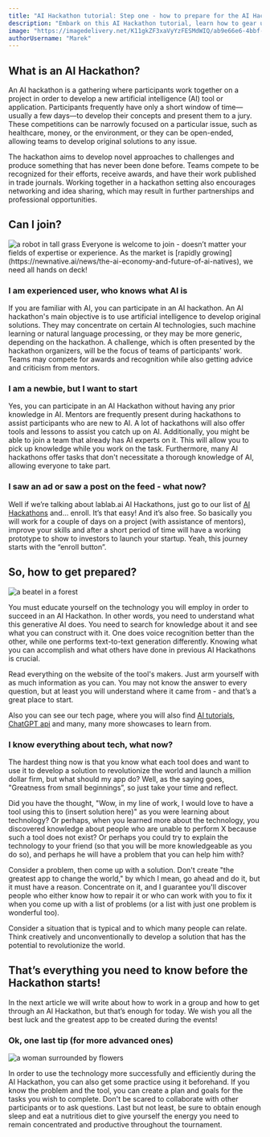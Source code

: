 ```yaml
---
title: "AI Hackathon tutorial: Step one - how to prepare for the AI Hackathon"
description: "Embark on this AI Hackathon tutorial, learn how to gear up, and pave the way for a successful, productive, and unforgettable artificial intelligence journey!"
image: "https://imagedelivery.net/K11gkZF3xaVyYzFESMdWIQ/ab9e66e6-4bbf-40f5-1af0-8be7fca4ac00/full"
authorUsername: "Marek"
---
```


## What is an AI Hackathon?

An AI hackathon is a gathering where participants work together on a project in order to develop a new artificial intelligence (AI) tool or application. Participants frequently have only a short window of time—usually a few days—to develop their concepts and present them to a jury. These competitions can be narrowly focused on a particular issue, such as healthcare, money, or the environment, or they can be open-ended, allowing teams to develop original solutions to any issue.

The hackathon aims to develop novel approaches to challenges and produce something that has never been done before. Teams compete to be recognized for their efforts, receive awards, and have their work published in trade journals. Working together in a hackathon setting also encourages networking and idea sharing, which may result in further partnerships and professional opportunities.

## Can I join?
<Img src="https://imagedelivery.net/K11gkZF3xaVyYzFESMdWIQ/d6d739df-6b3b-4d01-39e5-1503887d0900/full" alt="a robot in tall grass" />
Everyone is welcome to join - doesn’t matter your fields of expertise or experience. As the market is [rapidly growing](https://newnative.ai/news/the-ai-economy-and-future-of-ai-natives), we need all hands on deck!

### I am experienced user, who knows what AI is

If you are familiar with AI, you can participate in an AI hackathon. An AI hackathon's main objective is to use artificial intelligence to develop original solutions. They may concentrate on certain AI technologies, such machine learning or natural language processing, or they may be more generic, depending on the hackathon. A challenge, which is often presented by the hackathon organizers, will be the focus of teams of participants' work. Teams may compete for awards and recognition while also getting advice and criticism from mentors.

### I am a newbie, but I want to start

Yes, you can participate in an AI Hackathon without having any prior knowledge in AI. Mentors are frequently present during hackathons to assist participants who are new to AI. A lot of hackathons will also offer tools and lessons to assist you catch up on AI. Additionally, you might be able to join a team that already has AI experts on it. This will allow you to pick up knowledge while you work on the task. Furthermore, many AI hackathons offer tasks that don't necessitate a thorough knowledge of AI, allowing everyone to take part.

###  I saw an ad or saw a post on the feed - what now?

Well if we’re talking about lablab.ai AI Hackathons, just go to our list of [AI Hackathons](https://lablab.ai/event) and… enroll. It’s that easy! And it’s also free. So basically you will work for a couple of days on a project (with assistance of mentors), improve your skills and after a short period of time will have a working prototype to show to investors to launch your startup. Yeah, this journey starts with the “enroll button”.

## So, how to get prepared?

<Img src="https://imagedelivery.net/K11gkZF3xaVyYzFESMdWIQ/ce1dabbe-06e9-4154-dd20-b80701666100/full" alt="a beatel in a forest" />

You must educate yourself on the technology you will employ in order to succeed in an AI Hackathon. In other words, you need to understand what this generative AI does. You need to search for knowledge about it and see what you can construct with it. One does voice recognition better than the other, while one performs text-to-text generation differently. Knowing what you can accomplish and what others have done in previous AI Hackathons is crucial.

Read everything on the website of the tool's makers. Just arm yourself with as much information as you can. You may not know the answer to every question, but at least you will understand where it came from - and that’s a great place to start.

Also you can see our tech page, where you will also find [AI tutorials](https://lablab.ai/t), [ChatGPT api](https://lablab.ai/tech/openai/chatgpt) and many, many more showcases to learn from.

### I know everything about tech, what now?

The hardest thing now is that you know what each tool does and want to use it to develop a solution to revolutionize the world and launch a million dollar firm, but what should my app do? Well, as the saying goes, "Greatness from small beginnings”, so just take your time and reflect.

Did you have the thought, "Wow, in my line of work, I would love to have a tool using this to (insert solution here)" as you were learning about technology? Or perhaps, when you learned more about the technology, you discovered knowledge about people who are unable to perform X because such a tool does not exist? Or perhaps you could try to explain the technology to your friend (so that you will be more knowledgeable as you do so), and perhaps he will have a problem that you can help him with?

Consider a problem, then come up with a solution. Don't create "the greatest app to change the world," by which I mean, go ahead and do it, but it must have a reason. Concentrate on it, and I guarantee you'll discover people who either know how to repair it or who can work with you to fix it when you come up with a list of problems (or a list with just one problem is wonderful too).

Consider a situation that is typical and to which many people can relate. Think creatively and unconventionally to develop a solution that has the potential to revolutionize the world.

## That’s everything you need to know before the Hackathon starts!

In the next article we will write about how to work in a group and how to get through an AI Hackathon, but that’s enough for today. We wish you all the best luck and the greatest app to be created during the events!

### Ok, one last tip (for more advanced ones)

<Img src="https://imagedelivery.net/K11gkZF3xaVyYzFESMdWIQ/197dc669-9675-4b05-c373-a29a084b5400/full" alt="a woman surrounded by flowers" />

In order to use the technology more successfully and efficiently during the AI Hackathon, you can also get some practice using it beforehand. If you know the problem and the tool, you can create a plan and goals for the tasks you wish to complete. Don't be scared to collaborate with other participants or to ask questions. Last but not least, be sure to obtain enough sleep and eat a nutritious diet to give yourself the energy you need to remain concentrated and productive throughout the tournament.
